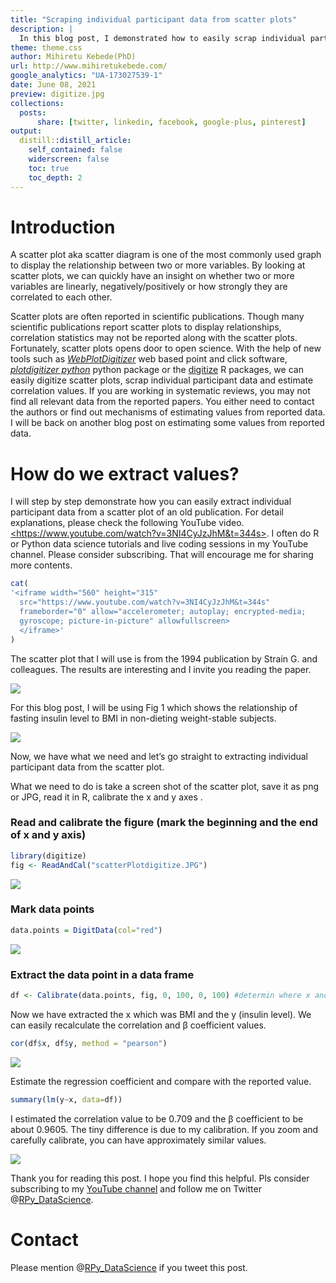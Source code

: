 ```yaml
---
title: "Scraping individual participant data from scatter plots"
description: |
  In this blog post, I demonstrated how to easily scrap individual participant data by digitizing a scatter plot of an old publication.
theme: theme.css
author: Mihiretu Kebede(PhD)
url: http://www.mihiretukebede.com/ 
google_analytics: "UA-173027539-1"
date: June 08, 2021
preview: digitize.jpg
collections:
  posts:
      share: [twitter, linkedin, facebook, google-plus, pinterest]
output:
  distill::distill_article:
    self_contained: false
    widerscreen: false
    toc: true
    toc_depth: 2
---
```


# Introduction

A scatter plot aka scatter diagram is one of the most commonly used graph to display the relationship between two or more variables. By looking at scatter plots, we can quickly have an insight on whether two or more variables are linearly, negatively/positively or how strongly they are correlated to each other.

Scatter plots are often reported in scientific publications. Though many scientific publications report scatter plots to display relationships, correlation statistics may not be reported along with the scatter plots. Fortunately, scatter plots opens door to open science. With the help of new tools such as [*WebPlotDigitizer*](https://automeris.io/WebPlotDigitizer/) web based point and click software, [*plotdigitizer python*](https://pypi.org/project/plotdigitizer/) python package or the [digitize](https://github.com/tpoisot/digitize) R packages, we can easily digitize scatter plots, scrap individual participant data and estimate correlation values. If you are working in systematic reviews, you may not find all relevant data from the reported papers. You either need to contact the authors or find out mechanisms of estimating values from reported data. I will be back on another blog post on estimating some values from reported data.

# How do we extract values? 

I will step by step demonstrate how you can easily extract individual participant data from a scatter plot of an old publication. For detail explanations, please check the following YouTube video. [\<https://www.youtube.com/watch?v=3NI4CyJzJhM&t=344s\>](https://www.youtube.com/watch?v=3NI4CyJzJhM&t=344s){.uri}. I often do R or Python data science tutorials and live coding sessions in my YouTube channel. Please consider subscribing. That will encourage me for sharing more contents.

```r
cat(
'<iframe width="560" height="315" 
  src="https://www.youtube.com/watch?v=3NI4CyJzJhM&t=344s"
  frameborder="0" allow="accelerometer; autoplay; encrypted-media;
  gyroscope; picture-in-picture" allowfullscreen>
  </iframe>'
)
```

The scatter plot that I will use is from the 1994 publication by Strain G. and colleagues. The results are interesting and I invite you reading the paper.

![](C:/Users/mihir/AppData/Local/RStudio/tmp/paste-BE734ED6.png)

For this blog post, I will be using Fig 1 which shows the relationship of fasting insulin level to BMI in non-dieting weight-stable subjects.

![](C:/Users/mihir/AppData/Local/RStudio/tmp/paste-586399E8.png)

Now, we have what we need and let's go straight to extracting individual participant data from the scatter plot.

What we need to do is take a screen shot of the scatter plot, save it as png or JPG, read it in R, calibrate the x and y axes .

### Read and calibrate the figure (mark the beginning and the end of x and y axis)

```r
library(digitize)
fig <- ReadAndCal("scatterPlotdigitize.JPG")
```

![](C:/Users/mihir/OneDrive/Desktop/Animationnewlastr.gif)

### Mark data points

```r
data.points = DigitData(col="red")

```

![](C:/Users/mihir/OneDrive/Desktop/points.gif)

### Extract the data point in a data frame

```r
df <- Calibrate(data.points, fig, 0, 100, 0, 100) #determin where x and y axis values start and end
```

Now we have extracted the x which was BMI and the y (insulin level). We can easily recalculate the correlation and β coefficient values.

```r
cor(df$x, df$y, method = "pearson")
```

![](C:/Users/mihir/AppData/Local/RStudio/tmp/paste-CD65B053.png)

Estimate the regression coefficient and compare with the reported value.

```r
summary(lm(y~x, data=df))
```

I estimated the correlation value to be 0.709 and the β coefficient to be about 0.9605. The tiny difference is due to my calibration. If you zoom and carefully calibrate, you can have approximately similar values.

![](C:/Users/mihir/AppData/Local/RStudio/tmp/paste-94D6CC7E.png)

Thank you for reading this post. I hope you find this helpful. Pls consider subscribing to my [YouTube channel](https://www.youtube.com/channel/UCpHd6O1Yqz4YgcYUBfyRqKg) and follow me on Twitter \@[RPy_DataScience](https://twitter.com/RPy_DataScience).

# Contact

Please mention \@[RPy_DataScience](https://twitter.com/RPy_DataScience) if you tweet this post.
